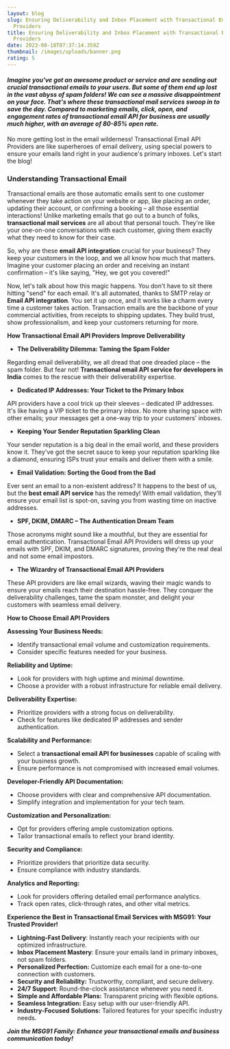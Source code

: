 ```yaml
---
layout: blog
slug: Ensuring Deliverability and Inbox Placement with Transactional Email API
  Providers
title: Ensuring Deliverability and Inbox Placement with Transactional Email API
  Providers
date: 2023-08-18T07:37:14.359Z
thumbnail: /images/uploads/banner.png
rating: 5
---
```

#### *Imagine you've got an awesome product or service and are sending out crucial transactional emails to your users. But some of them end up lost in the vast abyss of spam folders! We can see a massive disappointment on your face. That's where these **transactional mail services** swoop in to save the day. Compared to marketing emails, click, open, and engagement rates of **transactional email API for business** are usually much higher, with an average of 80-85% open rate.*

No more getting lost in the email wilderness! Transactional Email API Providers are like superheroes of email delivery, using special powers to ensure your emails land right in your audience's primary inboxes. Let's start the blog!

### Understanding Transactional Email

Transactional emails are those automatic emails sent to one customer whenever they take action on your website or app, like placing an order, updating their account, or confirming a booking – all those essential interactions! Unlike marketing emails that go out to a bunch of folks, **transactional mail services** are all about that personal touch. They're like your one-on-one conversations with each customer, giving them exactly what they need to know for their case.

So, why are these **email API integration** crucial for your business? They keep your customers in the loop, and we all know how much that matters. Imagine your customer placing an order and receiving an instant confirmation – it's like saying, "Hey, we got you covered!"

Now, let's talk about how this magic happens. You don't have to sit there hitting "send" for each email. It's all automated, thanks to SMTP relay or **Email API integration**. You set it up once, and it works like a charm every time a customer takes action. Transaction emails are the backbone of your commercial activities, from receipts to shipping updates. They build trust, show professionalism, and keep your customers returning for more.

**How Transactional Email API Providers Improve Deliverability**

* **The Deliverability Dilemma: Taming the Spam Folder**

Regarding email deliverability, we all dread that one dreaded place – the spam folder. But fear not! **Transactional email API service for developers in India** comes to the rescue with their deliverability expertise.

* **Dedicated IP Addresses: Your Ticket to the Primary Inbox**

API providers have a cool trick up their sleeves – dedicated IP addresses. It's like having a VIP ticket to the primary inbox. No more sharing space with other emails; your messages get a one-way trip to your customers' inboxes.

* **Keeping Your Sender Reputation Sparkling Clean**

Your sender reputation is a big deal in the email world, and these providers know it. They've got the secret sauce to keep your reputation sparkling like a diamond, ensuring ISPs trust your emails and deliver them with a smile.

* **Email Validation: Sorting the Good from the Bad**

Ever sent an email to a non-existent address? It happens to the best of us, but the **best email API service** has the remedy! With email validation, they'll ensure your email list is spot-on, saving you from wasting time on inactive addresses.

* **SPF, DKIM, DMARC – The Authentication Dream Team**

Those acronyms might sound like a mouthful, but they are essential for email authentication. Transactional Email API Providers will dress up your emails with SPF, DKIM, and DMARC signatures, proving they're the real deal and not some email impostors.

* **The Wizardry of Transactional Email API Providers**

These API providers are like email wizards, waving their magic wands to ensure your emails reach their destination hassle-free. They conquer the deliverability challenges, tame the spam monster, and delight your customers with seamless email delivery.

**How to Choose Email API Providers**

**Assessing Your Business Needs:**

* Identify transactional email volume and customization requirements.
* Consider specific features needed for your business.

**Reliability and Uptime:**

* Look for providers with high uptime and minimal downtime.
* Choose a provider with a robust infrastructure for reliable email delivery.

**Deliverability Expertise:**

* Prioritize providers with a strong focus on deliverability.
* Check for features like dedicated IP addresses and sender authentication.

**Scalability and Performance:**

* Select a **transactional email API for businesses** capable of scaling with your business growth.
* Ensure performance is not compromised with increased email volumes.

**Developer-Friendly API Documentation:**

* Choose providers with clear and comprehensive API documentation.
* Simplify integration and implementation for your tech team.

**Customization and Personalization:**

* Opt for providers offering ample customization options.
* Tailor transactional emails to reflect your brand identity.

**Security and Compliance:**

* Prioritize providers that prioritize data security.
* Ensure compliance with industry standards.

**Analytics and Reporting:**

* Look for providers offering detailed email performance analytics.
* Track open rates, click-through rates, and other vital metrics.

**Experience the Best in Transactional Email Services with MSG91: Your Trusted Provider!**

* **Lightning-Fast Delivery**: Instantly reach your recipients with our optimized infrastructure.
* **Inbox Placement Mastery**: Ensure your emails land in primary inboxes, not spam folders.
* **Personalized Perfection:** Customize each email for a one-to-one connection with customers.
* **Security and Reliability:** Trustworthy, compliant, and secure delivery.
* **24/7 Support**: Round-the-clock assistance whenever you need it.
* **Simple and Affordable Plans:** Transparent pricing with flexible options.
* **Seamless Integration:** Easy setup with our user-friendly API.
* **Industry-Focused Solutions:** Tailored features for your specific industry needs.

***Join the MSG91 Family: Enhance your transactional emails and business communication today!***